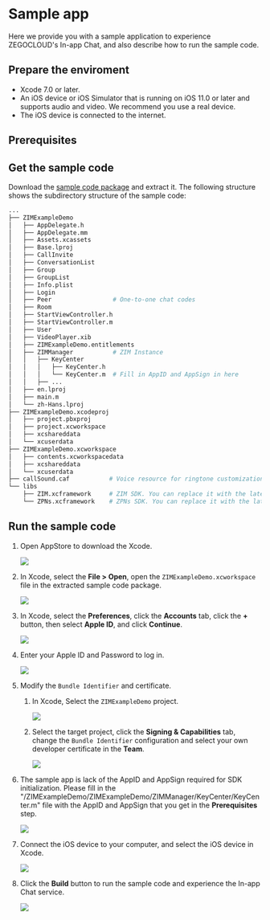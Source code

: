
<Content />

# Sample app


Here we provide you with a sample application to experience ZEGOCLOUD's In-app Chat, and also describe how to run the sample code.

## Prepare the enviroment

* Xcode 7.0 or later.
* An iOS device or iOS Simulator that is running on iOS 11.0 or later and supports audio and video. We recommend you use a real device.
* The iOS device is connected to the internet.

## Prerequisites

<Content />
<Content1 />

## Get the sample code

Download the [sample code package](https://storage.zego.im/zim/example/ios/ZIMExampleLegacy.zip) and extract it.   The following structure shows the subdirectory structure of the sample code:


```bash
...
├── ZIMExampleDemo
│   ├── AppDelegate.h
│   ├── AppDelegate.mm
│   ├── Assets.xcassets
│   ├── Base.lproj
│   ├── CallInvite          
│   ├── ConversationList     
│   ├── Group               
│   ├── GroupList           
│   ├── Info.plist
│   ├── Login                
│   ├── Peer                 # One-to-one chat codes
│   ├── Room                 
│   ├── StartViewController.h
│   ├── StartViewController.m
│   ├── User                 
│   ├── VideoPlayer.xib
│   ├── ZIMExampleDemo.entitlements
│   ├── ZIMManager           # ZIM Instance
│   │   ├── KeyCenter
│   │   │   ├── KeyCenter.h
│   │   │   └── KeyCenter.m  # Fill in AppID and AppSign in here
│   │   ├── ...
│   ├── en.lproj
│   ├── main.m
│   └── zh-Hans.lproj
├── ZIMExampleDemo.xcodeproj
│   ├── project.pbxproj
│   ├── project.xcworkspace
│   ├── xcshareddata
│   └── xcuserdata
├── ZIMExampleDemo.xcworkspace
│   ├── contents.xcworkspacedata
│   ├── xcshareddata
│   └── xcuserdata
├── callSound.caf           # Voice resource for ringtone customization
└── libs
    ├── ZIM.xcframework     # ZIM SDK. You can replace it with the latest version
    └── ZPNs.xcframework    # ZPNs SDK. You can replace it with the latest version
```

## Run the sample code

1. Open AppStore to download the Xcode.

    <Frame width="512" height="auto" caption="">
        <img src="https://storage.zego.im/sdk-doc/Pics/iOS/ZegoExpressEngine/Common/appstore-xcode.png" />
    </Frame>

2. In Xcode, select the **File > Open**, open the `ZIMExampleDemo.xcworkspace` file in the extracted sample code package. 

    <Frame width="512" height="auto" caption="">
        <img src="https://storage.zego.im/sdk-doc/Pics/iOS/ZegoExpressEngine/Common/xcode-open-file.png" />
    </Frame>

3. In Xcode, select the **Preferences**, click the **Accounts** tab, click the **+** button, then select **Apple ID**, and click **Continue**. 

    <Frame width="512" height="auto" caption="">
        <img src="https://storage.zego.im/sdk-doc/Pics/ZIM/iOS/xcode_preferences.png" />
    </Frame>

4. Enter your Apple ID and Password to log in.

    <Frame width="512" height="auto" caption="">
        <img src="https://storage.zego.im/sdk-doc/Pics/iOS/ZegoExpressEngine/Common/xcode-login-apple-id.png" />
    </Frame>

5. Modify the `Bundle Identifier` and certificate. 

    1. In Xcode, Select the `ZIMExampleDemo` project.
    
        <Frame width="512" height="auto" caption="">
            <img src="https://storage.zego.im/sdk-doc/Pics/ZIM/iOS/xcode_select_project_new.png" />
        </Frame>

    2. Select the target project, click the **Signing & Capabilities** tab, change the `Bundle Identifier` configuration and select your own developer certificate in the **Team**.

        <Frame width="512" height="auto" caption="">
            <img src="https://storage.zego.im/sdk-doc/Pics/ZIM/iOS/team_signing_new.png" />
        </Frame>

6. The sample app is lack of the AppID and AppSign required for SDK initialization. Please fill in the "/ZIMExampleDemo/ZIMExampleDemo/ZIMManager/KeyCenter/KeyCenter.m" file with the AppID and AppSign that you get in the **Prerequisites** step.  

    <Frame width="512" height="auto" caption="">
        <img src="https://storage.zego.im/sdk-doc/Pics/ZIM/iOS/iOS_KeyCenter.jpg" />
    </Frame>

7. Connect the iOS device to your computer, and select the iOS device in Xcode. 

    <Frame width="512" height="auto" caption="">
        <img src="https://storage.zego.im/sdk-doc/Pics/ZIM/iOS/xcode_select_device.png" />
    </Frame>

8. Click the **Build** button to run the sample code and experience the In-app Chat service. 

    <Frame width="512" height="auto" caption="">
        <img src="https://storage.zego.im/sdk-doc/Pics/ZIM/iOS/build_and_run.png" />
    </Frame>

